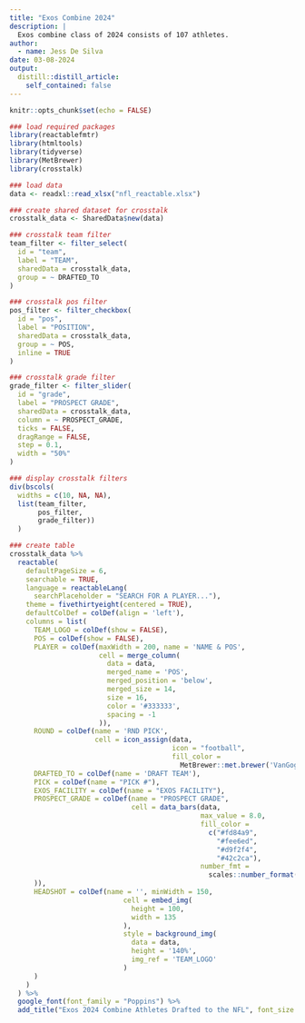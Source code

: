 ```yaml
---
title: "Exos Combine 2024"
description: |
  Exos combine class of 2024 consists of 107 athletes.
author:
  - name: Jess De Silva 
date: 03-08-2024
output:
  distill::distill_article:
    self_contained: false
---
```


```r
knitr::opts_chunk$set(echo = FALSE)

### load required packages
library(reactablefmtr)
library(htmltools)
library(tidyverse)
library(MetBrewer)
library(crosstalk)
```


```r

### load data
data <- readxl::read_xlsx("nfl_reactable.xlsx")

```


```r

### create shared dataset for crosstalk
crosstalk_data <- SharedData$new(data)

### crosstalk team filter
team_filter <- filter_select(
  id = "team",
  label = "TEAM",
  sharedData = crosstalk_data,
  group = ~ DRAFTED_TO
)

### crosstalk pos filter
pos_filter <- filter_checkbox(
  id = "pos",
  label = "POSITION",
  sharedData = crosstalk_data,
  group = ~ POS,
  inline = TRUE
)

### crosstalk grade filter
grade_filter <- filter_slider(
  id = "grade",
  label = "PROSPECT GRADE",
  sharedData = crosstalk_data,
  column = ~ PROSPECT_GRADE,
  ticks = FALSE,
  dragRange = FALSE,
  step = 0.1,
  width = "50%"
)

### display crosstalk filters
div(bscols(
  widths = c(10, NA, NA),
  list(team_filter,
       pos_filter,
       grade_filter))
  )

### create table
crosstalk_data %>%
  reactable(
    defaultPageSize = 6,
    searchable = TRUE,
    language = reactableLang(
      searchPlaceholder = "SEARCH FOR A PLAYER..."),
    theme = fivethirtyeight(centered = TRUE),
    defaultColDef = colDef(align = 'left'),
    columns = list(
      TEAM_LOGO = colDef(show = FALSE),
      POS = colDef(show = FALSE),
      PLAYER = colDef(maxWidth = 200, name = 'NAME & POS',
                      cell = merge_column(
                        data = data,
                        merged_name = 'POS',
                        merged_position = 'below',
                        merged_size = 14,
                        size = 16,
                        color = '#333333',
                        spacing = -1
                      )),
      ROUND = colDef(name = 'RND PICK', 
                     cell = icon_assign(data,
                                        icon = "football",
                                        fill_color = 
                                          MetBrewer::met.brewer('VanGogh3'))),
      DRAFTED_TO = colDef(name = 'DRAFT TEAM'),
      PICK = colDef(name = "PICK #"),
      EXOS_FACILITY = colDef(name = "EXOS FACILITY"),
      PROSPECT_GRADE = colDef(name = "PROSPECT GRADE",
                              cell = data_bars(data,
                                               max_value = 8.0,
                                               fill_color = 
                                                 c("#fd84a9", 
                                                   "#fee6ed", 
                                                   "#d9f2f4", 
                                                   "#42c2ca"),
                                               number_fmt = 
                                                 scales::number_format(accuracy = 0.1)
      )),
      HEADSHOT = colDef(name = '', minWidth = 150, 
                            cell = embed_img(
                              height = 100, 
                              width = 135
                            ),
                            style = background_img(
                              data = data, 
                              height = '140%',
                              img_ref = 'TEAM_LOGO'
                            )
      )
    )
  ) %>%
  google_font(font_family = "Poppins") %>%
  add_title("Exos 2024 Combine Athletes Drafted to the NFL", font_size = 21)

```





